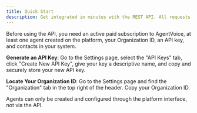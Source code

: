 ```yaml
---
title: Quick Start
description: Get integrated in minutes with the REST API. All requests require authentication using your API key and organization ID.
---
```


Before using the API, you need an active paid subscription to AgentVoice, at least one agent created on the platform, your Organization ID, an API key, and contacts in your system.

**Generate an API Key**: Go to the Settings page, select the "API Keys" tab, click "Create New API Key", give your key a descriptive name, and copy and securely store your new API key.

**Locate Your Organization ID**: Go to the Settings page and find the "Organization" tab in the top right of the header. Copy your Organization ID.

Agents can only be created and configured through the platform interface, not via the API.